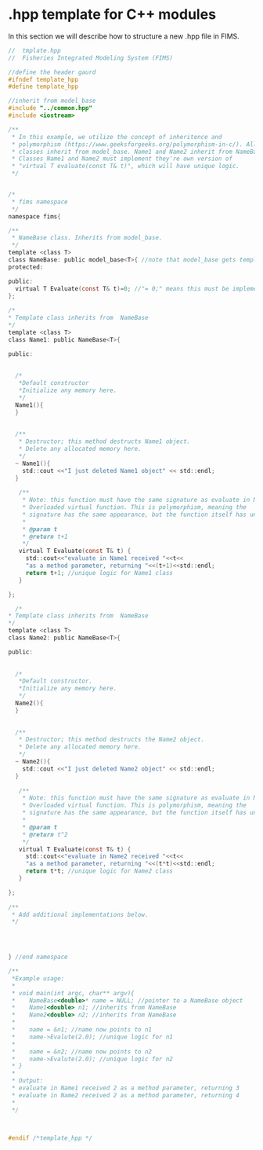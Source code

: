 # .hpp template for C++ modules

In this section we will describe how to structure a new .hpp file in FIMS.
```c
//  tmplate.hpp
//  Fisheries Integrated Modeling System (FIMS)

//define the header gaurd
#ifndef template_hpp 
#define template_hpp

//inherit from model_base
#include "../common.hpp" 
#include <iostream>

/**
 * In this example, we utilize the concept of inheritence and 
 * polymorphism (https://www.geeksforgeeks.org/polymorphism-in-c/). All
 * classes inherit from model_base. Name1 and Name2 inherit from NameBase.
 * Classes Name1 and Name2 must implement they're own version of 
 * "virtual T evaluate(const T& t)", which will have unique logic. 
 */


/*
 * fims namespace
 */
namespace fims{

/**
 * NameBase class. Inherits from model_base.
 */
template <class T>
class NameBase: public model_base<T>{ //note that model_base gets template parameter T.
protected:

public:
  virtual T Evaluate(const T& t)=0; //"= 0;" means this must be implemented in child.
};
  
/* 
* Template class inherits from  NameBase
*/
template <class T>
class Name1: public NameBase<T>{

public:
 
    
  /*
   *Default constructor
   *Initialize any memory here.
   */
  Name1(){
  }
  
 
  /**
   * Destructor; this method destructs Name1 object.
   * Delete any allocated memory here.
   */
  ~ Name1(){
    std::cout <<"I just deleted Name1 object" << std::endl;
  }
  
   /**
    * Note: this function must have the same signature as evaluate in NameBase.
    * Overloaded virtual function. This is polymorphism, meaning the 
    * signature has the same appearance, but the function itself has unique logic.
    * 
    * @param t
    * @return t+1
    */
   virtual T Evaluate(const T& t) {
     std::cout<<"evaluate in Name1 received "<<t<<
     "as a method parameter, returning "<<(t+1)<<std::endl;
     return t+1; //unique logic for Name1 class
   }

};

  /* 
* Template class inherits from  NameBase
*/
template <class T>
class Name2: public NameBase<T>{

public:
 
    
  /*
   *Default constructor.
   *Initialize any memory here.
   */
  Name2(){
  }
  
 
  /**
   * Destructor; this method destructs the Name2 object.
   * Delete any allocated memory here.
   */
  ~ Name2(){
    std::cout <<"I just deleted Name2 object" << std::endl;
  }
  
   /**
    * Note: this function must have the same signature as evaluate in NameBase.
    * Overloaded virtual function. This is polymorphism, meaning the 
    * signature has the same appearance, but the function itself has unique logic.
    * 
    * @param t
    * @return t^2
    */
   virtual T Evaluate(const T& t) {
     std::cout<<"evaluate in Name2 received "<<t<<
     "as a method parameter, returning "<<(t*t)<<std::endl;
     return t*t; //unique logic for Name2 class
   }

};
  
/**
 * Add additional implementations below.
 */
  



} //end namespace

/**
 *Example usage:
 *
 * void main(int argc, char** argv){
 *    NameBase<double>* name = NULL; //pointer to a NameBase object
 *    Name1<double> n1; //inherits from NameBase
 *    Name2<double> n2; //inherits from NameBase
 *
 *    name = &n1; //name now points to n1
 *    name->Evalute(2.0); //unique logic for n1
 *
 *    name = &n2; //name now points to n2
 *    name->Evalute(2.0); //unique logic for n2
 * }
 *
 * Output:
 * evaluate in Name1 received 2 as a method parameter, returning 3
 * evaluate in Name2 received 2 as a method parameter, returning 4
 *
 */



#endif /*template_hpp */

```